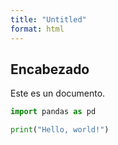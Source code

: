 ```yaml
---
title: "Untitled"
format: html
---
```


## Encabezado

Este es un documento.

```python
import pandas as pd

print("Hello, world!")
```